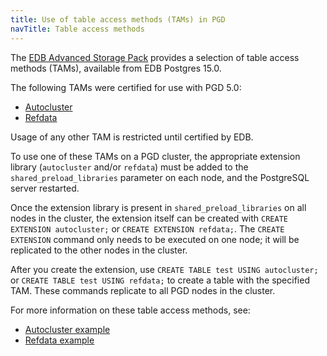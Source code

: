 ```yaml
---
title: Use of table access methods (TAMs) in PGD
navTitle: Table access methods
---
```


The [EDB Advanced Storage Pack](/pg_extensions/advanced_storage_pack/) provides a selection
of table access methods (TAMs), available from EDB Postgres 15.0.

The following TAMs were certified for use with PGD 5.0:

 * [Autocluster](/pg_extensions/advanced_storage_pack/#autocluster)
 * [Refdata](/pg_extensions/advanced_storage_pack/#refdata)

Usage of any other TAM is restricted until certified by EDB.

To use one of these TAMs on a PGD cluster, the appropriate extension library
(`autocluster` and/or `refdata`) must be added to the
`shared_preload_libraries` parameter on each node, and the PostgreSQL server
restarted.

Once the extension library is present in `shared_preload_libraries` on all nodes
in the cluster, the extension itself can be created with `CREATE EXTENSION
autocluster;` or `CREATE EXTENSION refdata;`. The `CREATE EXTENSION` command
only needs to be executed on one node; it will be replicated to the other
nodes in the cluster.

After you create the extension, use `CREATE TABLE test USING autocluster;` or
`CREATE TABLE test USING refdata;` to create a table with the specified TAM. These commands
replicate to all PGD nodes in the cluster.

For more information on these table access methods, see:

- [Autocluster example](/pg_extensions/advanced_storage_pack/using/#autocluster-example)
- [Refdata example](pg_extensions/advanced_storage_pack/using/#refdata-example)
